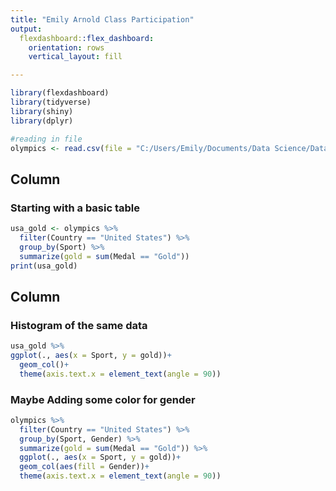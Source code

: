 ---
title: "Emily Arnold Class Participation"
output: 
  flexdashboard::flex_dashboard:
    orientation: rows
    vertical_layout: fill

---

```{r setup, include=FALSE}
library(flexdashboard)
library(tidyverse)
library(shiny)
library(dplyr)

#reading in file
olympics <- read.csv(file = "C:/Users/Emily/Documents/Data Science/Data Visualization/Participation/earnold-participation/Summer-Olympic-medals-1976-to-2008.csv")
```

Column {data-width=650}
-----------------------------------------------------------------------

### Starting with a basic table

```{r olympics}
usa_gold <- olympics %>% 
  filter(Country == "United States") %>% 
  group_by(Sport) %>%
  summarize(gold = sum(Medal == "Gold"))
print(usa_gold)

```

Column {data-width=350}
-----------------------------------------------------------------------

### Histogram of the same data

```{r hist}

usa_gold %>% 
ggplot(., aes(x = Sport, y = gold))+
  geom_col()+
  theme(axis.text.x = element_text(angle = 90))

```

### Maybe Adding some color for gender

```{r}
olympics %>% 
  filter(Country == "United States") %>% 
  group_by(Sport, Gender) %>%
  summarize(gold = sum(Medal == "Gold")) %>% 
  ggplot(., aes(x = Sport, y = gold))+
  geom_col(aes(fill = Gender))+
  theme(axis.text.x = element_text(angle = 90))

```

